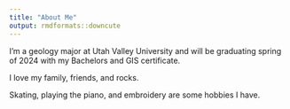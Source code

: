 ```yaml
---
title: "About Me"
output: rmdformats::downcute
---
```


I'm a geology major at Utah Valley University and will be graduating spring of 2024 with my Bachelors and GIS certificate. 

I love my family, friends, and rocks.

Skating, playing the piano, and embroidery are some hobbies I have.
